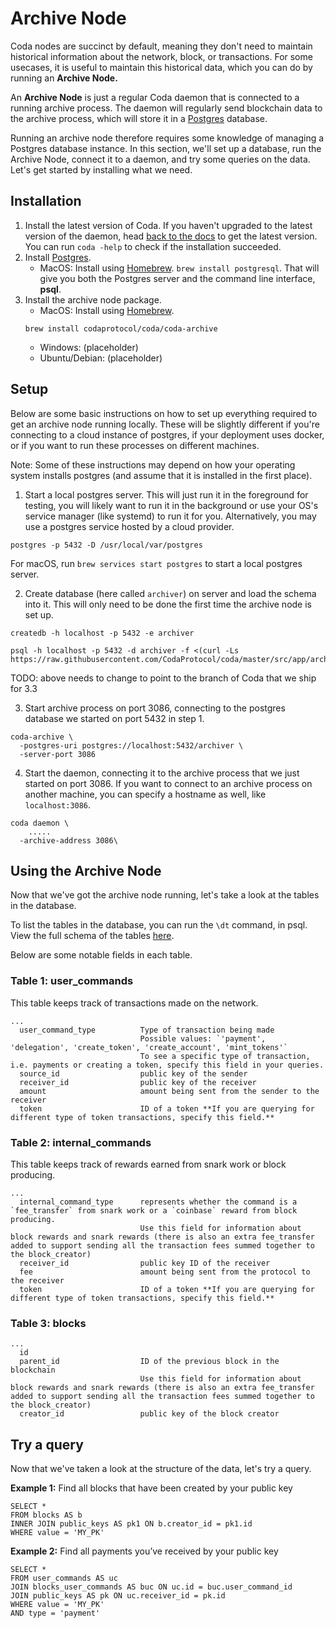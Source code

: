 
# Archive Node
Coda nodes are succinct by default, meaning they don't need to maintain historical information about the network, block, or transactions. 
For some usecases, it is useful to maintain this historical data, which you can do by running an **Archive Node.**

An **Archive Node** is just a regular Coda daemon that is connected to a running archive process. 
The daemon will regularly send blockchain data to the archive process, 
which will store it in a [Postgres](https://www.postgresql.org/) database. 

Running an archive node therefore requires some knowledge of managing a Postgres database instance.
In this section, we'll set up a database, run the Archive Node, connect it to a daemon, and try some queries on the data. 
Let's get started by installing what we need.  

## Installation 
1. Install the latest version of Coda. If you haven't upgraded to the latest version of the daemon, head [back to the docs](/docs/getting-started) to get the latest version. You can run ```coda -help``` to check if the installation succeeded.
2. Install [Postgres](https://www.postgresql.org/download/).
    - MacOS: Install using [Homebrew](https://wiki.postgresql.org/wiki/Homebrew). ```brew install postgresql```. That will give you both the Postgres server and the command line interface, **psql**. 
3. Install the archive node package. 
    - MacOS: Install using [Homebrew](https://brew.sh).
    ```
    brew install codaprotocol/coda/coda-archive
    ```
    - Windows: (placeholder)
    - Ubuntu/Debian: (placeholder)


## Setup 

Below are some basic instructions on how to set up everything required to get an archive node running locally. These will be slightly different if you're connecting to a cloud instance of postgres, if your deployment uses docker, or if you want to run these processes on different machines.

<Alert>

Note: Some of these instructions may depend on how your operating system installs postgres (and assume that it is installed in the first place).

</Alert>

1. Start a local postgres server. This will just run it in the foreground for testing, you will likely want to run it in the background or use your OS's service manager (like systemd) to run it for you. Alternatively, you may use a postgres service hosted by a cloud provider.
```
postgres -p 5432 -D /usr/local/var/postgres
```
For macOS, run ```brew services start postgres``` to start a local postgres server.

2. Create database (here called `archiver`) on server and load the schema into it. This will only need to be done the first time the archive node is set up.
```
createdb -h localhost -p 5432 -e archiver

psql -h localhost -p 5432 -d archiver -f <(curl -Ls https://raw.githubusercontent.com/CodaProtocol/coda/master/src/app/archive/create_schema.sql)
```
TODO: above needs to change to point to the branch of Coda that we ship for 3.3 

3. Start archive process on port 3086, connecting to the postgres database we started on port 5432 in step 1.
```
coda-archive \
  -postgres-uri postgres://localhost:5432/archiver \
  -server-port 3086
```

4. Start the daemon, connecting it to the archive process that we just started on port 3086. If you want to connect to an archive process on another machine, you can specify a hostname as well, like `localhost:3086`.
```
coda daemon \
    .....
  -archive-address 3086\
```

## Using the Archive Node

Now that we've got the archive node running, let's take a look at the tables in the database. 

To list the tables in the database, you can run the ``\dt`` command, in psql.
View the full schema of the tables [here](https://github.com/CodaProtocol/coda/blob/develop/src/app/archive/create_schema.sql).

Below are some notable fields in each table. 

### Table 1: user_commands
This table keeps track of transactions made on the network. 
```
...
  user_command_type          Type of transaction being made
                             Possible values: `'payment', 'delegation', 'create_token', 'create_account', 'mint_tokens'`
                             To see a specific type of transaction, i.e. payments or creating a token, specify this field in your queries.
  source_id                  public key of the sender 
  receiver_id                public key of the receiver 
  amount                     amount being sent from the sender to the receiver
  token                      ID of a token **If you are querying for different type of token transactions, specify this field.**
```

### Table 2: internal_commands
This table keeps track of rewards earned from snark work or block producing. 
```
...
  internal_command_type      represents whether the command is a `fee_transfer` from snark work or a `coinbase` reward from block producing. 
                             Use this field for information about block rewards and snark rewards (there is also an extra fee_transfer added to support sending all the transaction fees summed together to the block_creator)
  receiver_id                public key ID of the receiver 
  fee                        amount being sent from the protocol to the receiver
  token                      ID of a token **If you are querying for different type of token transactions, specify this field.**
```

### Table 3: blocks
```
...
  id        
  parent_id                  ID of the previous block in the blockchain
                             Use this field for information about block rewards and snark rewards (there is also an extra fee_transfer added to support sending all the transaction fees summed together to the block_creator)
  creator_id                 public key of the block creator 
```

## Try a query 

Now that we've taken a look at the structure of the data, let's try a query. 

**Example 1:** Find all blocks that have been created by your public key
```
SELECT *
FROM blocks AS b
INNER JOIN public_keys AS pk1 ON b.creator_id = pk1.id
WHERE value = 'MY_PK'
```

**Example 2:** Find all payments you’ve received by your public key
```
SELECT *
FROM user_commands AS uc
JOIN blocks_user_commands AS buc ON uc.id = buc.user_command_id
JOIN public_keys AS pk ON uc.receiver_id = pk.id
WHERE value = 'MY_PK'
AND type = 'payment'
```
